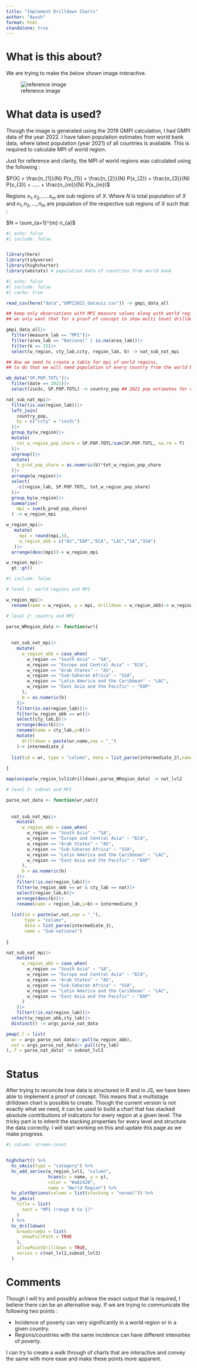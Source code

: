 ```yaml
---
title: "Implement Drilldown Charts"
author: "Ayush"
format: html
standalone: true
---
```


# What is this about?

We are trying to make the below shown image interactive.

:::{.column-page}
![reference image](img/refrence_img.png)
:::

# What data is used?

Though the image is generated using the 2019 GMPI calculation, I had GMPI data of the year 2022. I have taken population estimates from world bank data, where latest population (year 2021) of all countries is available. This is required to calculate MPI of world region.

Just for reference and clarity, the MPI of world regions was calculated using the following :

$P(X) = \frac{n_{1}}{N} P(x_{1}) + \frac{n_{2}}{N} P(x_{2}) + \frac{n_{3}}{N} P(x_{3}) + ..... + \frac{n_{m}}{N} P(x_{m})$

Regions $x_{1}, x_{2},.....x_{m}$ are sub regions of $X$. Where $N$ is total population of $X$ and $n_{1}, n_{2}, ... , n_{m}$ are population of the respective sub regions of $X$ such that :

$N = \sum_{a=1}^{m} n_{a}$



<!--

First we need to prepare the data that can be used to create drilldown charts
using the {highcharter} package.

1. Get all required libraries

2. import gmpi data, get required observations and columns. Then create a table to get population of countries inorder to create a table that shows mpi of world regions

3. Show the table in the output for cross checking

4. get data prepared for highcharts

-->

```r
#| echo: false
#| include: false


library(here)
library(tidyverse)
library(highcharter)
library(wbstats) # population data of countries from world bank

```

```r
#| echo: false
#| include: false
#| cache: true

read_csv(here("data","GMPI2022_dataviz.csv")) -> gmpi_data_all

## keep only observations with MPI measure values along with world region, country and sub national region,
## we only want that for a proof of concept to show multi level drilldown

gmpi_data_all|>
  filter(measure_lab == "MPI")|>
  filter(area_lab == "National" | is.na(area_lab))|>
  filter(k == 33)|>
  select(w_region, cty_lab,ccty, region_lab, b) -> nat_sub_nat_mpi

## Now we need to create a table for mpi of world regoins,
## to do that we will need population of every country from the world bank data and then merge and calculate mpi of the world regions

wb_data("SP.POP.TOTL")|>
  filter(date == 2021)|>
  select(iso3c, SP.POP.TOTL) -> country_pop ## 2021 pop estimates for countries

nat_sub_nat_mpi|>
  filter(is.na(region_lab))|>
  left_join(
    country_pop,
    by = c("ccty" = "iso3c")
  )|>
  group_by(w_region)|>
  mutate(
    tot_w_region_pop_share = SP.POP.TOTL/sum(SP.POP.TOTL, na.rm = T)
  )|>
  ungroup()|>
  mutate(
    b_prod_pop_share = as.numeric(b)*tot_w_region_pop_share
  )|>
  arrange(w_region)|>
  select(
    -c(region_lab, SP.POP.TOTL, tot_w_region_pop_share)
  )|>
  group_by(w_region)|>
  summarise(
    mpi = sum(b_prod_pop_share)
  ) -> w_region_mpi


```

```r

w_region_mpi|>
   mutate(
     mpi = round(mpi,3),
     w_region_abb = c("AS","EAP","ECA", "LAC","SA","SSA")
   )|>
  arrange(desc(mpi))-> w_region_mpi

w_region_mpi|>
  gt::gt()

```

```r
#| include: false

# level 1: world regions and MPI

w_region_mpi|>
  rename(name = w_region, y = mpi, drilldown = w_region_abb)-> w_region_lvl1

# level 2: country and MPI

parse_WRegion_data <- function(wr){
  
  
  nat_sub_nat_mpi|>
    mutate(
      w_region_abb = case_when(
        w_region == "South Asia" ~ "SA",
        w_region == "Europe and Central Asia" ~ "ECA",
        w_region == "Arab States" ~ "AS",
        w_region == "Sub-Saharan Africa" ~ "SSA",
        w_region == "Latin America and the Caribbean" ~ "LAC",
        w_region == "East Asia and the Pacific" ~ "EAP"
      ),
      b = as.numeric(b)
    )|>
    filter(is.na(region_lab))|>
    filter(w_region_abb == wr)|>
    select(cty_lab,b)|>
    arrange(desc(b))|>
    rename(name = cty_lab,y=b)|>
    mutate(
      drilldown = paste(wr,name,sep = "_")
    )-> intermediate_2
  
  list(id = wr, type = "column", data = list_parse(intermediate_2),name = "National")
  
}

map(unique(w_region_lvl1$drilldown),parse_WRegion_data) -> nat_lvl2

# level 3: subnat and MPI

parse_nat_data <- function(wr,nat){
  
  
  nat_sub_nat_mpi|>
    mutate(
      w_region_abb = case_when(
        w_region == "South Asia" ~ "SA",
        w_region == "Europe and Central Asia" ~ "ECA",
        w_region == "Arab States" ~ "AS",
        w_region == "Sub-Saharan Africa" ~ "SSA",
        w_region == "Latin America and the Caribbean" ~ "LAC",
        w_region == "East Asia and the Pacific" ~ "EAP"
      ),
      b = as.numeric(b)
    )|>
    filter(!is.na(region_lab))|>
    filter(w_region_abb == wr & cty_lab == nat)|>
    select(region_lab,b)|>
    arrange(desc(b))|>
    rename(name = region_lab,y=b)-> intermediate_3
  
  list(id = paste(wr,nat,sep = "_"), 
       type = "column", 
       data = list_parse(intermediate_3),
       name = "Sub-national")
  
}

nat_sub_nat_mpi|>
    mutate(
      w_region_abb = case_when(
        w_region == "South Asia" ~ "SA",
        w_region == "Europe and Central Asia" ~ "ECA",
        w_region == "Arab States" ~ "AS",
        w_region == "Sub-Saharan Africa" ~ "SSA",
        w_region == "Latin America and the Caribbean" ~ "LAC",
        w_region == "East Asia and the Pacific" ~ "EAP"
      )
    )|>
    filter(!is.na(region_lab))|>
  select(w_region_abb,cty_lab)|>
  distinct() -> args_parse_nat_data

pmap(.l = list(
  wr = args_parse_nat_data|> pull(w_region_abb),
  nat = args_parse_nat_data|> pull(cty_lab) 
),.f = parse_nat_data) -> subnat_lvl3

```

<!-- highcgarts data prep is complete in chunks above this comments -->


# Status

After trying to reconcile how data is structured in R and in JS, we have been able to implement a proof of concept. This means that a multistage drilldown chart is possible to create. Though the current version is not exactly what we need, it can be used to build a chart that has stacked absolute contributions of indicators for every region at a given level. The tricky part is to inherit the stacking properties for every level and structure the data correctly. I will start working on this and update this page as we make progress.


```r
#| column: screen-inset


highchart() %>%
  hc_xAxis(type = "category") %>%
  hc_add_series(w_region_lvl1, "column",
                hcaes(x = name, y = y),
                color = "#a62420",
                name = "World Region") %>%
  hc_plotOptions(column = list(stacking = "normal")) %>%
  hc_yAxis(
    title = list(
      text = "MPI (range 0 to 1)"
    )
  ) %>% 
  hc_drilldown(
    breadcrumbs = list(
      showFullPath = TRUE
    ),
    allowPointDrilldown = TRUE,
    series = c(nat_lvl2,subnat_lvl3)
  )

```

# Comments

Though I will try and possibly achieve the exact output that is required, I believe there can be an alternative way. If we are trying to communicate the following two points :

  + Incidence of poverty can very significantly in a world region or in a given country.
  + Regions/countries with the same incidence can have different intensities of poverty.
  
I can try to create a walk through of charts that are interactive and convey the same with more ease and make these points more apparent.